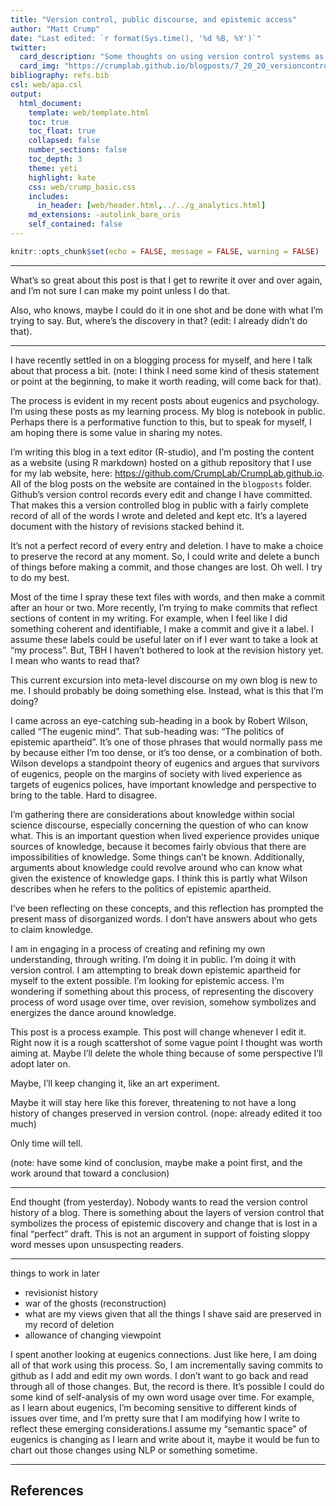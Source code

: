 ```yaml
---
title: "Version control, public discourse, and epistemic access"
author: "Matt Crump"
date: "Last edited: `r format(Sys.time(), '%d %B, %Y')`"
twitter:
  card_description: "Some thoughts on using version control systems as a process for public discourse"
  card_img: "https://crumplab.github.io/blogposts/7_20_20_versioncontrol/img/git.png"
bibliography: refs.bib
csl: web/apa.csl
output: 
  html_document:
    template: web/template.html
    toc: true
    toc_float: true
    collapsed: false
    number_sections: false
    toc_depth: 3
    theme: yeti
    highlight: kate
    css: web/crump_basic.css
    includes:
      in_header: [web/header.html,../../g_analytics.html]
    md_extensions: -autolink_bare_uris
    self_contained: false
---
```


```r
knitr::opts_chunk$set(echo = FALSE, message = FALSE, warning = FALSE)
```

---

What's so great about this post is that I get to rewrite it over and over again, and I'm not sure I can make my point unless I do that.

Also, who knows, maybe I could do it in one shot and be done with what I'm trying to say. But, where's the discovery in that? (edit: I already didn't do that).

___

I have recently settled in on a blogging process for myself, and here I talk about that process a bit. (note: I think I need some kind of thesis statement or point at the beginning, to make it worth reading, will come back for that).

The process is evident in my recent posts about eugenics and psychology. I'm using these posts as my learning process. My blog is notebook in public. Perhaps there is a performative function to this, but to speak for myself, I am hoping there is some value in sharing my notes. 

I'm writing this blog in a text editor (R-studio), and I'm posting the content as a website (using R markdown) hosted on a github repository that I use for my lab website, here: <https://github.com/CrumpLab/CrumpLab.github.io>. All of the blog posts on the website are contained in the `blogposts` folder. Github's version control records every edit and change I have committed. That makes this a version controlled blog in public with a fairly complete record of all of the words I wrote and deleted and kept etc. It's a layered document with the history of revisions stacked behind it.

It's not a perfect record of every entry and deletion. I have to make a choice to preserve the record at any moment. So, I could write and delete a bunch of things before making a commit, and those changes are lost. Oh well. I try to do my best. 

Most of the time I spray these text files with words, and then make a commit after an hour or two. More recently, I'm trying to make commits that reflect sections of content in my writing. For example, when I feel like I did something coherent and identifiable, I make a commit and give it a label. I assume these labels could be useful later on if I ever want to take a look at "my process". But, TBH I haven't bothered to look at the revision history yet. I mean who wants to read that?

This current excursion into meta-level discourse on my own blog is new to me. I should probably be doing something else. Instead, what is this that I'm doing?

I came across an eye-catching sub-heading in a book by Robert Wilson, called "The eugenic mind". That sub-heading was: "The politics of epistemic apartheid". It's one of those phrases that would normally pass me by because either I'm too dense, or it's too dense, or a combination of both. Wilson develops a standpoint theory of eugenics and argues that survivors of eugenics, people on the margins of society with lived experience as targets of eugenics polices, have important knowledge and perspective to bring to the table. Hard to disagree.

I'm gathering there are considerations about knowledge within social science discourse, especially concerning the question of who can know what. This is an important question when lived experience provides unique sources of knowledge, because it becomes fairly obvious that there are impossibilities of knowledge. Some things can't be known. Additionally, arguments about knowledge could revolve around who can know what given the existence of knowledge gaps. I think this is partly what Wilson describes when he refers to the politics of epistemic apartheid.

I've been reflecting on these concepts, and this reflection has prompted the present mass of disorganized words. I don't have answers about who gets to claim knowledge. 

I am in engaging in a process of creating and refining my own understanding, through writing. I'm doing it in public. I'm doing it with version control. I am attempting to break down epistemic apartheid for myself to the extent possible. I'm looking for epistemic access. I'm wondering if something about this process, of representing the discovery process of word usage over time, over revision, somehow symbolizes and energizes the dance around knowledge.

This post is a process example. This post will change whenever I edit it. Right now it is a rough scattershot of some vague point I thought was worth aiming at. Maybe I'll delete the whole thing because of some perspective I'll adopt later on.

Maybe, I'll keep changing it, like an art experiment. 

Maybe it will stay here like this forever, threatening to not have a long history of changes preserved in version control. (nope: already edited it too much)

Only time will tell.

(note: have some kind of conclusion, maybe make a point first, and the work around that toward a conclusion)

---

End thought (from yesterday). Nobody wants to read the version control history of a blog. There is something about the layers of version control that symbolizes the process of epistemic discovery and change that is lost in a final "perfect" draft. This is not an argument in support of foisting sloppy word messes upon unsuspecting readers.

---

things to work in later

- revisionist history
- war of the ghosts (reconstruction)
- what are my views given that all the things I shave said are preserved in my record of deletion
- allowance of changing viewpoint

I spent another looking at eugenics connections. Just like here, I am doing all of that work using this process. So, I am incrementally saving commits to github as I add and edit my own words. I don't want to go back and read through all of those changes. But, the record is there. It's possible I could do some kind of self-analysis of my own word usage over time. For example, as I learn about eugenics, I'm becoming sensitive to different kinds of issues over time, and I'm pretty sure that I am modifying how I write to reflect these emerging considerations.I assume my "semantic space" of eugenics is changing as I learn and write about it, maybe it would be fun to chart out those changes using NLP or something sometime.

---


## References




